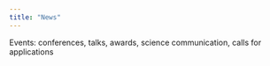 ```yaml
---
title: "News"
---
```


Events: conferences, talks, awards, science communication, calls for applications